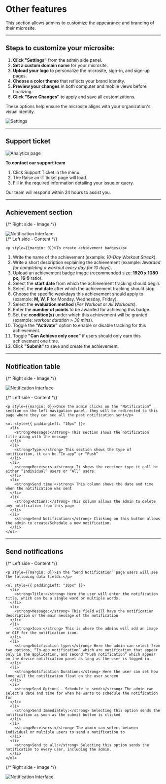 # Other features

This section allows admins to customize the appearance and branding of their microsite.

---

## Steps to customize your microsite:

<div style={{ display: 'flex', alignItems: 'center', gap: '1rem', flexWrap: 'wrap' }}>

<div style={{ flex: 1, minWidth: '300px' }}>

1. **Click "Settings"** from the admin side panel.
2. **Set a custom domain name** for your microsite.
3. **Upload your logo** to personalize the microsite, sign-in, and sign-up pages.
4. **Choose a color theme** that reflects your brand identity.
5. **Preview your changes** in both computer and mobile views before finalizing.
6. **Click "Save Changes"** to apply and save all customizations.

These options help ensure the microsite aligns with your organization's visual identity.

</div>

<div style={{ flex: 1, minWidth: '300px' }}>

![Settings](/img/Other.webp)

</div>
</div>

---

## Support ticket

<div style={{ display: 'flex', alignItems: 'center', gap: '1rem', flexWrap: 'wrap' }}>

<div style={{ flex: 1, minWidth: '300px' }}>

![Analytics page](/img/Other2.webp)

</div>
<div style={{ width: "350px" }}>

**To contact our support team**

1. Click Support Ticket in the menu.
2. The Raise an IT ticket page will load.
3. Fill in the required information detailing your issue or query.


</div>

</div>

Our team will respond within 24 hours to assist you.

---

## Achievement section

<div style={{
  display: 'flex',
  flexDirection: ['column', 'row'],
  gap: '2rem',
  margin: '2rem 0'
}} class="discription">


  {/* Right side - Image */}
  <div style={{
    flex: 1,
    display: 'flex',
    justifyContent: 'center',
    alignItems: 'flex-start'
  }}>
    <img 
      src="/img/Achievement2.webp" 
      alt="Notification Interface" 
      style={{
        maxWidth: '100%',
        height: 'auto',
        borderRadius: '8px',
        border: '1px solid #ddd'
      }}
    />
  </div>
  {/* Left side - Content */}
  <div style={{ flex: 1 }}>
    
    <p style={{margin: 0}}>To create achievement badges</p>
    
<ol>
    <li>Write the name of the achievement (example: <em>10-Day Workout Streak</em>).</li>
    <li>Write a short description explaining the achievement (example: <em>Awarded for completing a workout every day for 10 days</em>).</li>
    <li>Upload an achievement badge image (recommended size: <strong>1920 x 1080 px</strong>, <strong>16:9</strong> ratio).</li>
    <li>Select the <strong>start date</strong> from which the achievement tracking should begin.</li>
    <li>Select the <strong>end date</strong> after which the achievement tracking should stop.</li>
    <li>Choose the specific weekdays this achievement should apply to (example: <strong>M, W, F</strong> for Monday, Wednesday, Friday).</li>
    <li>Select the <strong>evaluation method</strong> (<em>Per Workout</em> or <em>All Workouts</em>).</li>
    <li>Enter the <strong>number of points</strong> to be awarded for achieving this badge.</li>
    <li>Set the <strong>condition(s)</strong> under which this achievement will be granted (example: <em>workout duration &gt; 30 mins</em>).</li>
    <li>Toggle the <strong>"Activate"</strong> option to enable or disable tracking for this achievement.</li>
    <li>Toggle <strong>"Can Achieve only once"</strong> if users should only earn this achievement one time.</li>
    <li>Click <strong>"Submit"</strong> to save and create the achievement.</li>
  </ol>

  </div>

</div>

---

## Notification table

<div style={{
  display: 'flex',
  flexDirection: ['column'],
  gap: '2rem',
  margin: '2rem 0'
}} class="discription">


  {/* Right side - Image */}
  <div style={{
    flex: 1,
    display: 'flex',
    justifyContent: 'center',
    alignItems: 'flex-start'
  }}>
    <img 
      src="/img/Other3.webp" 
      alt="Notification Interface" 
      style={{
        maxWidth: '100%',
        height: 'auto',
        borderRadius: '8px',
        border: '1px solid #ddd'
      }}
    />
  </div>

  {/* Left side - Content */}
  <div style={{ flex: 1 }}>
    
    <p style={{margin: 0}}>Once the admin clicks on the “Notification” section on the left navigation panel, they will be redirected to this page where they can see all the past notification sent</p>
    
    <ol style={{ paddingLeft: "10px" }}>
      <li>
        <strong>Message:</strong> This section shows the notification title along with the message
      </li>
      <li>
        <strong>Type:</strong> This section shows the type of notification, it can be “In-app” or “Push”
      </li>
      <li>
        <strong>Receivers:</strong> It shows the receiver type it call be either “Individual” users or “All” users.
      </li>
      <li>
        <strong>Send time:</strong> This column shows the date and time when the notification was sent
      </li>
      <li>
        <strong>Actions:</strong> This column allows the admin to delete any notification from this page
      </li>
      <li>
        <strong>Send Notification:</strong> Clicking on this button allows the admin to create/Schedule a new notification.
      </li>
    </ol>
  </div>
</div>


---

## Send notifications

<div style={{
  display: 'flex',
  flexDirection: ['column', 'row'],
  gap: '2rem',
  margin: '2rem 0'
}} class="discription">
  {/* Left side - Content */}
  <div style={{ flex: 1 }}>
    
    <p style={{margin: 0}}>In the “Send Notification” page users will see the following data fields.</p>
    
    <ol style={{ paddingLeft: "10px" }}>
      <li>
        <strong>Title:</strong> Here the user will enter the notification title, which can be a single word or multiple words.
      </li>
      <li>
        <strong>Message:</strong> This field will have the notification description or the main message of the notification
      </li>
      <li>
        <strong>Icon:</strong> This is where the admins will add an image or GIF for the notification icon.
      </li>
      <li>
        <strong>Notification type:</strong> Here the admin can select from two options, “In-app notification” which are notification that appear only in the application, and second “Push notification” which appear on the device notification panel as long as the user is logged in.
      </li>
      <li>
        <strong>Notification Duration:</strong> Here the user can set how long will the notification float on the user screen
      </li>
      <li>
        <strong>Send Options - Schedule to send:</strong> The admin can select a date and time for when he wants to schedule the notification for
      </li>
      <li>
        <strong>Send Immediately:</strong> Selecting this option sends the notification as soon as the submit button is clicked
      </li>
      <li>
        <strong>Receivers:</strong> The admin can select between individual or multiple users to send a notification to
      </li>
      <li>
        <strong>Send to all:</strong> Selecting this option sends the notification to every user, including the admin.
      </li>
    </ol>
  </div>

  {/* Right side - Image */}
  <div style={{
    flex: 1,
    display: 'flex',
    justifyContent: 'center',
    alignItems: 'flex-start'
  }}>
    <img 
      src="/img/Notification3.webp" 
      alt="Notification Interface" 
      style={{
        maxWidth: '100%',
        height: 'auto',
        borderRadius: '8px',
        border: '1px solid #ddd'
      }}
    />
  </div>
</div>